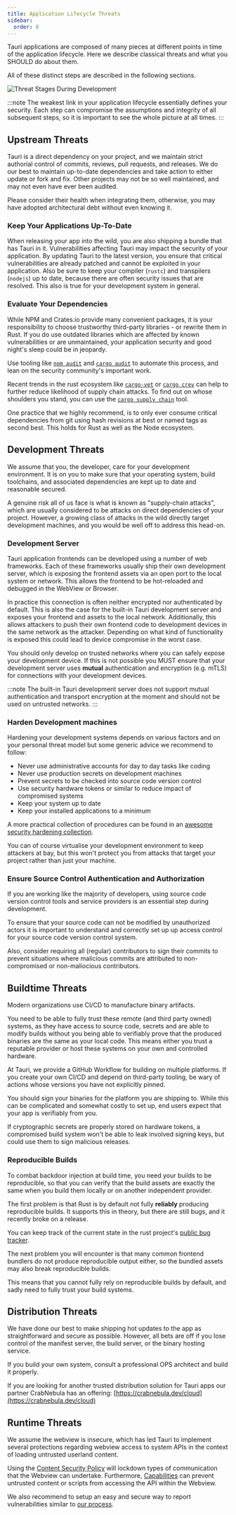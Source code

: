 ```yaml
---
title: Application Lifecycle Threats
sidebar:
  order: 8
---
```


Tauri applications are composed of many pieces at different points in time of the application lifecycle.
Here we describe classical threats and what you SHOULD do about them.

All of these distinct steps are described in the following sections.

![Threat Stages During Development](@assets/concept/application-flow-simple.svg)

:::note
The weakest link in your application lifecycle essentially defines your security.
Each step can compromise the assumptions and integrity of all subsequent steps,
so it is important to see the whole picture at all times.
:::

## Upstream Threats

Tauri is a direct dependency on your project, and we maintain strict authorial control
of commits, reviews, pull requests, and releases.
We do our best to maintain up-to-date dependencies and take action to either update
or fork and fix. Other projects may not be so well maintained, and may not even
have ever been audited.

Please consider their health when integrating them, otherwise, you may have adopted
architectural debt without even knowing it.

### Keep Your Applications Up-To-Date

When releasing your app into the wild, you are also shipping a bundle that has Tauri in it.
Vulnerabilities affecting Tauri may impact the security of your application.
By updating Tauri to the latest version, you ensure that critical vulnerabilities
are already patched and cannot be exploited in your application.
Also be sure to keep your compiler (`rustc`) and transpilers (`nodejs`) up to date,
because there are often security issues that are resolved.
This also is true for your development system in general.

### Evaluate Your Dependencies

While NPM and Crates.io provide many convenient packages,
it is your responsibility to choose trustworthy third-party libraries - or
rewrite them in Rust. If you do use outdated libraries which are affected by
known vulnerabilities or are unmaintained, your application security and good
night's sleep could be in jeopardy.

Use tooling like [`npm audit`](https://docs.npmjs.com/cli/v10/commands/npm-audit)
and [`cargo audit`](https://crates.io/crates/cargo-audit) to automate this process,
and lean on the security community's important work.

Recent trends in the rust ecosystem like [`cargo-vet`](https://github.com/mozilla/cargo-vet)
or [`cargo crev`](https://github.com/crev-dev/cargo-crev) can
help to further reduce likelihood of supply chain attacks.
To find out on whose shoulders you stand, you can use the [`cargo supply chain`](https://github.com/rust-secure-code/cargo-supply-chain)
tool.

One practice that we highly recommend, is to only ever consume critical dependencies
from git using hash revisions at best or named tags as second best.
This holds for Rust as well as the Node ecosystem.

## Development Threats

We assume that you, the developer, care for your development environment.
It is on you to make sure that your operating system, build toolchains, and
associated dependencies are kept up to date and reasonable secured.

A genuine risk all of us face is what is known as "supply-chain attacks",
which are usually considered to be attacks on direct dependencies of your project.
However, a growing class of attacks in the wild directly target development machines,
and you would be well off to address this head-on.

### Development Server

Tauri application frontends can be developed using a number of web frameworks.
Each of these frameworks usually ship their own development server, which is exposing
the frontend assets via an open port to the local system or network.
This allows the frontend to be hot-reloaded and debugged in the WebView or Browser.

In practice this connection is often neither encrypted nor authenticated by default.
This is also the case for the built-in Tauri development server and exposes your
frontend and assets to the local network. Additionally, this allows attackers
to push their own frontend code to development devices in the same network as the attacker.
Depending on what kind of functionality is exposed this could lead to device compromise
in the worst case.

You should only develop on trusted networks where you can safely expose your
development device. If this is not possible you MUST ensure that your development
server uses **mutual** authentication and encryption (e.g. mTLS) for connections
with your development devices.

:::note
The built-in Tauri development server does not support
mutual authentication and transport encryption at the moment and should not be used on untrusted networks.
:::

### Harden Development machines

Hardening your development systems depends on various factors and on your personal
threat model but some generic advice we recommend to follow:

- Never use administrative accounts for day to day tasks like coding
- Never use production secrets on development machines
- Prevent secrets to be checked into source code version control
- Use security hardware tokens or similar to reduce impact of compromised systems
- Keep your system up to date
- Keep your installed applications to a minimum

A more practical collection of procedures can be found
in an [awesome security hardening collection](https://github.com/decalage2/awesome-security-hardening).

You can of course virtualise your development environment to keep attackers at bay,
but this won't protect you from attacks that target your project rather than just your machine.

### Ensure Source Control Authentication and Authorization

If you are working like the majority of developers, using source code version control tools and
service providers is an essential step during development.

To ensure that your source code can not be modified by unauthorized actors it is important
to understand and correctly set up up access control for your source code version control system.

Also, consider requiring all (regular) contributors to sign their commits to prevent situations where malicious
commits are attributed to non-compromised or non-maliocious contributors.

## Buildtime Threats

Modern organizations use CI/CD to manufacture binary artifacts.

You need to be able to fully trust these remote (and third party owned) systems,
as they have access to source code, secrets and are able to modify builds without
you being able to verifiably prove that the produced binaries are the same as your local code.
This means either you trust a reputable provider or host these systems on your own and controlled
hardware.

At Tauri, we provide a GitHub Workflow for building on multiple platforms.
If you create your own CI/CD and depend on third-party tooling, be wary of actions
whose versions you have not explicitly pinned.

You should sign your binaries for the platform you are shipping to.
While this can be complicated and somewhat costly to set up, end users expect that your
app is verifiably from you.

If cryptographic secrets are properly stored on hardware tokens,
a compromised build system won't be able to leak involved signing keys,
but could use them to sign malicious releases.

### Reproducible Builds

To combat backdoor injection at build time, you need your builds to be reproducible,
so that you can verify that the build assets are exactly the same when you build them
locally or on another independent provider.

The first problem is that Rust is by default not fully **reliably** producing reproducible
builds. It supports this in theory, but there are still bugs, and it recently broke on a release.

You can keep track of the current state in the rust project's
[public bug tracker](https://github.com/rust-lang/rust/labels/A-reproducibility).

The next problem you will encounter is that many common frontend bundlers do not produce
reproducible output either, so the bundled assets may also break reproducible builds.

This means that you cannot fully rely on reproducible builds by default, and
sadly need to fully trust your build systems.

## Distribution Threats

We have done our best to make shipping hot updates to the app as
straightforward and secure as possible.
However, all bets are off if you lose control of the manifest server,
the build server, or the binary hosting service.

If you build your own system, consult a professional OPS architect and build it properly.

If you are looking for another trusted distribution solution for Tauri apps
our partner CrabNebula has an offering: [https://crabnebula.dev/cloud](https://crabnebula.dev/cloud)

## Runtime Threats

We assume the webview is insecure, which has led Tauri to implement several protections
regarding webview access to system APIs in the context of loading untrusted userland content.

Using the [Content Security Policy](/security/csp/) will lockdown types of
communication that the Webview can undertake.
Furthermore, [Capabilities](/security/capabilities/) can prevent untrusted content or scripts from accessing
the API within the Webview.

We also recommend to setup an easy and secure way to report vulnerabilities similar to
[our process](/security/#coordinated-disclosure).
